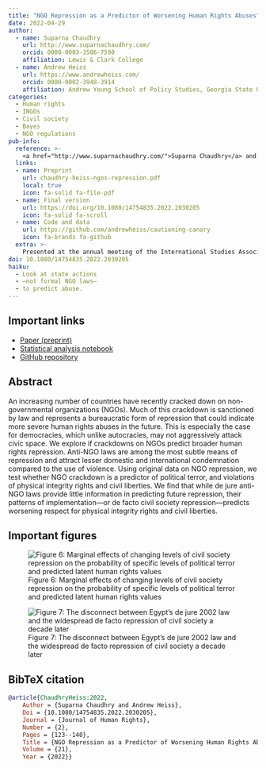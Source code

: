```yaml
---
title: "NGO Repression as a Predictor of Worsening Human Rights Abuses"
date: 2022-04-29
author:
  - name: Suparna Chaudhry
    url: http://www.suparnachaudhry.com/
    orcid: 0000-0003-3506-7590
    affiliation: Lewis & Clark College
  - name: Andrew Heiss
    url: https://www.andrewheiss.com/
    orcid: 0000-0002-3948-3914
    affiliation: Andrew Young School of Policy Studies, Georgia State University
categories:
  - Human rights
  - INGOs
  - Civil society
  - Bayes
  - NGO regulations
pub-info:
  reference: >-
    <a href="http://www.suparnachaudhry.com/">Suparna Chaudhry</a> and <strong>Andrew Heiss</strong>, “NGO Repression as a Predictor of Worsening Human Rights Abuses,” <em>Journal of Human Rights</em> 21, no. 2 (2022): 123–140, doi: <a href="https://doi.org/10.1080/14754835.2022.2030205"><code>10.1080/14754835.2022.2030205</code></a>
  links:
  - name: Preprint
    url: chaudhry-heiss-ngos-repression.pdf
    local: true
    icon: fa-solid fa-file-pdf
  - name: Final version
    url: https://doi.org/10.1080/14754835.2022.2030205
    icon: fa-solid fa-scroll
  - name: Code and data
    url: https://github.com/andrewheiss/cautioning-canary
    icon: fa-brands fa-github
  extra: >-
    Presented at the annual meeting of the International Studies Association (ISA), online, April 2021; and at the "Human Rights on the Edge: The Future of International Human Rights Law and Practice" workshop at Arizona State University, online, April 29, 2021
doi: 10.1080/14754835.2022.2030205
haiku:
  - Look at state actions
  - —not formal NGO laws—
  - to predict abuse.
---
```


## Important links

- [Paper (preprint)](chaudhry-heiss-ngos-repression.pdf)
- [Statistical analysis notebook](https://stats.andrewheiss.com/cautioning-canary/)
- [GitHub repository](https://github.com/andrewheiss/cautioning-canary)


## Abstract

An increasing number of countries have recently cracked down on non-governmental organizations (NGOs). Much of this crackdown is sanctioned by law and represents a bureaucratic form of repression that could indicate more severe human rights abuses in the future. This is especially the case for democracies, which unlike autocracies, may not aggressively attack civic space. We explore if crackdowns on NGOs predict broader human rights repression. Anti-NGO laws are among the most subtle means of repression and attract lesser domestic and international condemnation compared to the use of violence. Using original data on NGO repression, we test whether NGO crackdown is a predictor of political terror, and violations of physical integrity rights and civil liberties. We find that while de jure anti-NGO laws provide little information in predicting future repression, their patterns of implementation—or de facto civil society repression—predicts worsening respect for physical integrity rights and civil liberties.


## Important figures

![Figure 6: Marginal effects of changing levels of civil society repression on the probability of specific levels of political terror and predicted latent human rights values](plot-mfx-e2ab.png)

![Figure 7: The disconnect between Egypt’s de jure 2002 law and the widespread de facto repression of civil society a decade later](plot-egypt-cs.png)


## BibTeX citation

```bibtex
@article{ChaudhryHeiss:2022,
    Author = {Suparna Chaudhry and Andrew Heiss},
    Doi = {10.1080/14754835.2022.2030205},
    Journal = {Journal of Human Rights},
    Number = {2},
    Pages = {123--140},
    Title = {NGO Repression as a Predictor of Worsening Human Rights Abuses},
    Volume = {21},
    Year = {2022}}
```
